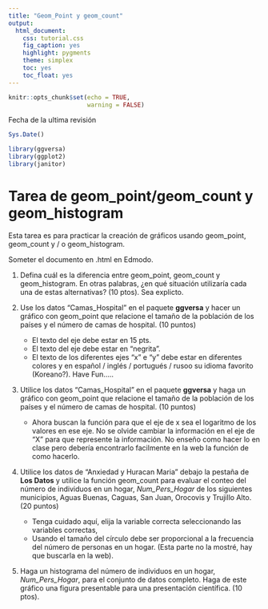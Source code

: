 ```yaml
---
title: "Geom_Point y geom_count"
output:
  html_document:
    css: tutorial.css
    fig_caption: yes
    highlight: pygments
    theme: simplex
    toc: yes
    toc_float: yes
---
```


```r
knitr::opts_chunk$set(echo = TRUE,
                      warning = FALSE)
```

Fecha de la ultima revisión
```r

Sys.Date()
```


```r
library(ggversa)
library(ggplot2)
library(janitor)
```



# Tarea de geom_point/geom_count y geom_histogram

Esta tarea es para practicar la creación de gráficos usando geom_point, geom_count y / o geom_histogram.


Someter el documento en .html en Edmodo.


1.  Defina cuál es la diferencia entre geom_point, geom_count y geom_histogram. En otras palabras, ¿en qué situación utilizaría cada una de estas alternativas? (10 ptos). Sea explicto.  


2. Use los datos "Camas_Hospital" en el paquete **ggversa** y hacer un gráfico con geom_point que relacione el tamaño de la población de los países y el número de camas de hospital. (10 puntos)
     - El texto del eje debe estar en 15 pts.
     - El texto del eje debe estar en "negrita".
     - El texto de los diferentes ejes "x" e "y" debe estar en diferentes colores y en español / inglés / portugués / rusoo su idioma favorito (Koreano?).  Have Fun.....
  
  

3. Utilice los datos "Camas_Hospital" en el paquete **ggversa** y haga un gráfico con geom_point que relacione el tamaño de la población de los países y el número de camas de hospital. (10 puntos)
    - Ahora buscan la función para que el eje de x sea el logaritmo de los valores en ese eje. No se olvide cambiar la información en el eje de "X" para que represente la información. No enseño como hacer lo en clase pero debería encontrarlo facilmente en la web la función de como hacerlo.


4.  Utilice los datos de "Anxiedad y Huracan Maria" debajo la pestaña de **Los Datos** y utilice la función geom_count para evaluar el conteo del número de individuos en un hogar, *Num_Pers_Hogar* de los siguientes municipios, Aguas Buenas, Caguas, San Juan, Orocovis y Trujillo Alto. (20 puntos)
    - Tenga cuidado aquí, elija la variable correcta seleccionando las variables correctas, 
    - Usando el tamaño del círculo debe ser proporcional a la frecuencia del número de personas en un hogar. (Esta parte no la mostré, hay que buscarla en la web). 



5. Haga un histograma del número de individuos en un hogar, *Num_Pers_Hogar*, para el conjunto de datos completo. Haga de este gráfico una figura presentable para una presentación científica. (10 ptos).








